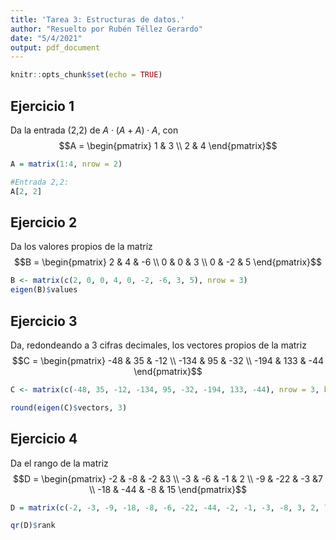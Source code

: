 ---
title: 'Tarea 3: Estructuras de datos.'
author: "Resuelto por Rubén Téllez Gerardo"
date: "5/4/2021"
output: pdf_document
---

```{r setup, include=FALSE}
knitr::opts_chunk$set(echo = TRUE)
```

## Ejercicio 1

Da la entrada (2,2) de $A \cdot (A+A) \cdot A$, con
$$A = \begin{pmatrix} 1 & 3 \\  2 & 4 \end{pmatrix}$$

```{r}
A = matrix(1:4, nrow = 2)

#Entrada 2,2:
A[2, 2]
```

## Ejercicio 2
Da los valores propios de la matríz
$$B = \begin{pmatrix} 2 & 4 & -6 \\ 0 & 0 & 3 \\ 0 & -2 & 5 \end{pmatrix}$$

```{r}
B <- matrix(c(2, 0, 0, 4, 0, -2, -6, 3, 5), nrow = 3)
eigen(B)$values
```

## Ejercicio 3
Da, redondeando a 3 cifras decimales, los vectores propios de la matriz
$$C = \begin{pmatrix} -48 & 35 & -12 \\ -134 & 95 & -32 \\ -194 & 133 & -44 \end{pmatrix}$$

```{r}
C <- matrix(c(-48, 35, -12, -134, 95, -32, -194, 133, -44), nrow = 3, byrow = TRUE)

round(eigen(C)$vectors, 3)
```

## Ejercicio 4
Da el rango de la matriz
$$D = \begin{pmatrix} -2 & -8 & -2 &3 \\ -3 & -6 & -1 & 2 \\ -9 & -22 & -3 &7 \\ -18 & -44 & -8 & 15 \end{pmatrix}$$

```{r}
D = matrix(c(-2, -3, -9, -18, -8, -6, -22, -44, -2, -1, -3, -8, 3, 2, 7, 15), nrow = 4)

qr(D)$rank
```






